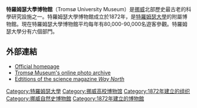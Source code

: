 {{infobox Museum
| name             = 特羅姆瑟大學博物館<br>Tromsø University Museum
| image            = Tromsø Museum11.jpg
| established      = 1872
| location         = [[挪威|挪威]][[特羅姆斯郡|特羅姆斯郡]][[特羅姆瑟|特羅姆瑟]]
| visitors         = 91,004 (2010)
| director         = [http://www2.uit.no/ikbViewer/page/ansatte/organisasjon/ansatte/person?p_document_id=42625&p_dimension_id=88179 Marit Anne Hauan]
| latitude         = 69.634858
| longitude        = 18.912572    
| publictransit    = [http://www.tromskortet.no/LinkClick.aspx?fileticket=R9gEQbjggs4%3d&tabid=703&language=nb-NO Bus 37]
| website          = [http://www2.uit.no/ikbViewer/page/tmu?p_lang=1 http://www2.uit.no/ikbViewer/page/tmu?p_lang=1]
| map_type         = Norway
| map_caption      = Tromsø, Norway
| map_alt          = Norway
| collection       = 200萬件物品
}}
'''特羅姆瑟大學博物館'''（Tromsø University Museum）是[[挪威|挪威]]北部歷史最古老的科學研究設施之一。特羅姆瑟大學博物館成立於1872年，是[[特羅姆瑟大學|特羅姆瑟大學]]的附屬博物館。現在特羅姆瑟大學博物館平均每年有80,000-90,000名遊客參觀。特羅姆瑟大學分有六個部門。

== 外部連結 ==
* [http://www2.uit.no/ikbViewer/page/tmu?p_lang=1 Official homepage] {{Wayback|url=http://www2.uit.no/ikbViewer/page/tmu?p_lang=1 |date=20120118162845 }}
* [http://www.muspro.uio.no/fag/kulturhistorie/fotosamlingen/forside.shtml Tromsø Museum's online photo archive] {{Wayback|url=http://www.muspro.uio.no/fag/kulturhistorie/fotosamlingen/forside.shtml |date=20170424034528 }}
* [https://web.archive.org/web/20070709052359/http://uit.no/tmu/155/18 Edtitions of the science magazine ''Way North'']

[[Category:特羅姆瑟大學|Category:特羅姆瑟大學]]
[[Category:挪威高校博物馆|Category:挪威高校博物馆]]
[[Category:1872年建立的组织|Category:1872年建立的组织]]
[[Category:挪威自然史博物館|Category:挪威自然史博物館]]
[[Category:1872年建立的博物館|Category:1872年建立的博物館]]